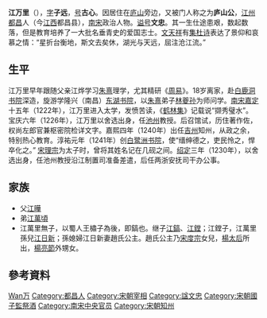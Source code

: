 {{Infobox Officeholder
| name         = 江萬里
| sex          = 男
| zi = 子遠
| hao = 古心
| birth_date   = 南宋慶元四年 1198年11月16日
| birth_place  = 南康軍 即今江西都昌縣
|death_date    = 南宋德祐元年 1275年三月
| death_place  = 饒州芝山 止水亭
| parents =父 江曄
| 親屬 = 弟 江萬頃
}}

'''江万里'''（{{bd|1198年||1275年|catIdx=J江}}），[[表字|字]]'''子远'''，[[号|号]]'''古心'''。因居住在[[庐山|庐山]]旁边，又被门人称之为'''庐山公'''，[[江州|江州]][[都昌|都昌]]人（今[[江西|江西]]都昌县），[[南宋|南宋]]政治人物。[[谥号|谥号]]'''文忠'''。其一生仕途患艰，数起数落，但是教育培养了一大批名垂青史的爱国志士。[[文天祥|文天祥]]有[[集杜诗|集杜诗]]表达了景仰和哀慕之情：“星折台衡地，斯文去矣休，湖光与天远，屈注沧江流。”

== 生平 ==
江万里早年跟随父亲江烨学习[[朱熹|朱熹]]理学，尤其精研《[[周易|周易]]》。18岁离家，赴[[白鹿洞书院|白鹿洞书院]]深造，旋游学隆兴（南昌）[[东湖书院|东湖书院]]，以[[朱熹|朱熹]]弟子[[林夔孙|林夔孙]]为师问学。[[南宋|南宋]][[嘉定_(年号)|嘉定]]十五年（1222年），江万里进入太学，发愤苦读，《[[鹤林集|鹤林集]]》记载说“撷秀璧水”。宝庆六年（1226年），江万里以舍选出身，任[[池州|池州]]教授。后召馆试，历住著作佐，权尚左郎官兼枢密院检详文字。嘉熙四年（1240年）出任[[吉州|吉州]]知州，从政之余，特别热心教育。淳祐元年（1241年）创[[白鹭洲书院|白鹭洲书院]]，使“缙绅德之，吏民怜之，悍卒化之。” [[宋理宗|宋理宗]]为太子时，曾将其姓名记在几砚之间。[[绍定|绍定]]三年（1230年），以舍选出身，任池州教授沿江制置司准备差遣，后任两浙安抚司干办公事。

<!-- 召試館職，累遷[[著作佐郎|著作佐郎]]、權尚左郎官兼[[樞密院|樞密院]][[檢詳文字|檢詳文字]]。知[[吉州|吉州]]，創[[白鷺洲書院|白鷺洲書院]]，兼[[提舉|提舉]]江西常平茶鹽。召為[[屯田郎官|屯田郎官]]，未行，遷[[直秘閣|直秘閣]]、江西[[轉運判官|轉運判官]]兼權知[[隆興府|隆興府]]。創宗濂書院。遷[[考功郎官|考功郎官]]，命旋寢。久之，以[[駕部郎官|駕部郎官]]召，遷[[尚書右丞|尚書右丞]]兼[[侍講|侍講]]。

[[史嵩之|史嵩之]]罷相，拜[[監察御史|監察御史]]，仍兼侍講。未幾，遷[[右正言|右正言]]、[[殿中侍御史|殿中侍御史]]，又遷[[侍御史|侍御史]]，未及拜。萬里器望清峻，論議風采傾動一時，帝眷注尤厚。嘗丐祠、省母疾，不許。屬弟萬頃奉母歸南康，旋以母病聞，萬里不俟報馳歸，至祁門得訃。而議者謂萬里母死，秘不奔喪，反挾妾媵自隨，於是側目萬里者，相與騰謗。萬里無以自解，坐是閒廢者十有二年。後陸德輿嘗辨其非辜於帝前。

[[賈似道|賈似道]]宣撫兩浙，辟參謀官。及似道[[同知樞密院|同知樞密院]]，為京湖[[宣撫大使|宣撫大使]]，以萬里帶行[[寶章閣待制|寶章閣待制]]，為參謀官。大[[元|元]]兵圍鄂，似道以[[右丞相|右丞相]]兼[[樞密使|樞密使]]移軍[[漢陽|漢陽]]，萬里遷[[刑部侍郎|刑部侍郎]]。似道入相，萬里兼[[國子祭酒|國子祭酒]]、侍讀。入對，遷權[[吏部尚書|吏部尚書]]，又拜[[端明殿學士|端明殿學士]]、[[同簽書樞密院事|同簽書樞密院事]]兼[[太子賓客|太子賓客]]。隨以言者去官。後以原職知[[建寧府|建寧府]]兼權福建[[轉運使|轉運使]]。已而，加[[資政殿學士|資政殿學士]]，依舊職，知[[福州|福州]]兼福建[[安撫使|安撫使]]。

[[宋度宗|宋度宗]]即位，召[[同知樞密院事|同知樞密院事]]，又兼權[[參知政事|參知政事]]，遷參知政事。萬里始雖俯仰容默，為似道用，然性峭直，臨事不能無言。似道常惡其輕發，故每人不能久在位。似道以去要君，帝初即位，呼為師相，至涕泣拜留之。萬里以身掖帝云：「自古無此君臣禮，陛下不可拜，似道不可復言去。」似道不知所為，下殿舉笏謝萬里曰：「微公，似道幾為千古罪人。」然以此益忌之。

帝在講筵，每問經史疑義及古人姓名，似道不能對，萬里常從旁代對。時王夫人頗知書，帝語夫人以為笑。似道聞之，積慚怒，謀逐之。萬里四丐祠，不候報出關。加[[資政殿大學士|資政殿大學士]]、知[[慶元府|慶元府]]兼[[沿海制置使|沿海制置使]]，不拜，予祠。後二年，知[[太平州|太平州]]兼[[提舉江淮茶鹽|提舉江淮茶鹽]]兼[[江東轉運使|江東轉運使]]，召拜參知政事，進封'''南康郡公'''，既至，拜[[左丞相|左丞相]]兼樞密使。丐祠，加[[觀文殿大學士|觀文殿大學士]]知福州，辭，依舊職，[[提舉洞霄宮|提舉洞霄宮]]。又授知[[潭州|潭州]]、湖南安撫大使，加特進，尋予祠。時[[咸淳|咸淳]]九年，萬里年七十有六矣。

明年，大元兵渡江，萬里隱草野間，為游騎所執，大詬，欲自戕，既而脫歸。先是，萬里聞襄樊失守，鑿池芝山後圃，扁其亭曰「止水」，人莫諭其意，及聞警，執門人陳偉器手，曰：「大勢不可支，余雖不在位，當與國為存亡。」及饒州城破，軍士執萬頃，索金銀不得，支解之。萬里竟赴止水死。左右及子鎬相繼投沼中，積屍如疊。翼日，萬里屍獨浮出水上，從者草斂之。萬里無子，以蜀人王橚子為後，即鎬也。事聞，贈[[太傅|太傅]]、'''益國公'''，後加贈'''太師'''，諡'''文忠'''。萬頃歷守大郡，為提舉江西常平茶鹽，官至正郎。城破時，[[郴州|郴州]]守[[趙崇榞|趙崇榞]]寓居城中，亦死之。 -->
== 家族 ==
* 父[[江曄|江曄]]
* 弟[[江萬頃|江萬頃]]
* 江萬里無子，以蜀人王橚子為後，即鎬也。继子[[江鎬|江鎬]]、[[江鏜|江鏜]]；江鏜子，江萬里孫兒[[江日新|江日新]]；孫媳婦江日新妻趙氏公主。趙氏公主乃[[宋度宗|宋度宗]]女兒，[[楊淑妃_(宋度宗)|楊太后]]所出，[[楊亮節|楊亮節]]外甥女。

== 參考資料 ==
{{Wikisourceshas|宋史/卷418#江万里}}
{{start box}}
{{s-before|[[吳潛|吳潛]]}}
{{s-title|[[南宋|南宋]][[左丞相|左丞相]]|1269年－1270年}}
{{s-after|[[王爚_(宋朝)|王爚]]}}
{{end box}}

{{Authority control}}
{{DEFAULTSORT:Jiang}}
[[Category:江姓|Wan万]]
[[Category:都昌人|Category:都昌人]]
[[Category:宋朝宰相|Category:宋朝宰相]]
[[Category:諡文忠|Category:諡文忠]]
[[Category:宋朝國子監祭酒|Category:宋朝國子監祭酒]]
[[Category:南宋中央官员|Category:南宋中央官员]]
[[Category:宋朝知州|Category:宋朝知州]]